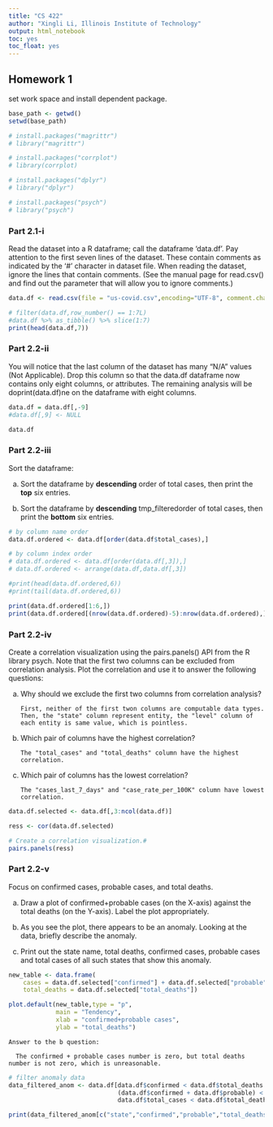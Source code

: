 ```yaml
---
title: "CS 422"
author: "Xingli Li, Illinois Institute of Technology"
output: html_notebook
toc: yes
toc_float: yes
---
```


## Homework 1

set work space and install dependent package.

```r

base_path <- getwd()
setwd(base_path)

# install.packages("magrittr")
# library("magrittr")

# install.packages("corrplot")
# library(corrplot)

# install.packages("dplyr")
# library("dplyr")

# install.packages("psych")
# library("psych")
```

### Part 2.1-i

Read the dataset into a R dataframe; call the dataframe 'data.df'. Pay attention to the first seven lines of the dataset. These contain comments as indicated by the '#' character in dataset file. When reading the dataset, ignore the lines that contain comments. (See the manual page for read.csv() and find out the parameter that will allow you to ignore comments.)

```r

data.df <- read.csv(file = "us-covid.csv",encoding="UTF-8", comment.char = "#")

# filter(data.df,row_number() == 1:7L)
#data.df %>% as_tibble() %>% slice(1:7)
print(head(data.df,7))
```

### Part 2.2-ii

You will notice that the last column of the dataset has many "N/A" values (Not Applicable). Drop this column so that the data.df dataframe now contains only eight columns, or attributes. The remaining analysis will be doprint(data.df)ne on the dataframe with eight columns.

```r

data.df = data.df[,-9]
#data.df[,9] <- NULL

data.df
```

### Part 2.2-iii

Sort the dataframe:

(a) Sort the dataframe by **descending** order of total cases, then print the **top** six entries.

(b) Sort the dataframe by **descending** tmp_filteredorder of total cases, then print the **bottom** six entries.

```r

# by column name order
data.df.ordered <- data.df[order(data.df$total_cases),]

# by column index order
# data.df.ordered <- data.df[order(data.df[,3]),]
# data.df.ordered <- arrange(data.df,data.df[,3])

#print(head(data.df.ordered,6))
#print(tail(data.df.ordered,6))

print(data.df.ordered[1:6,])
print(data.df.ordered[(nrow(data.df.ordered)-5):nrow(data.df.ordered),])
```

### Part 2.2-iv

Create a correlation visualization using the pairs.panels() API from the R library psych. Note that the first two columns can be excluded from correlation analysis. Plot the correlation and use it to answer the following questions:

(a) Why should we exclude the first two columns from correlation analysis?

        First, neither of the first twon columns are computable data types.
        Then, the "state" column represent entity, the "level" column of each entity is same value, which is pointless.

(b) Which pair of columns have the highest correlation?

        The "total_cases" and "total_deaths" column have the highest correlation.

(c) Which pair of columns has the lowest correlation?

        The "cases_last_7_days" and "case_rate_per_100K" column have lowest correlation.

```r

data.df.selected <- data.df[,3:ncol(data.df)]

ress <- cor(data.df.selected)

# Create a correlation visualization.# 
pairs.panels(ress)
```

### Part 2.2-v

Focus on confirmed cases, probable cases, and total deaths.

(a) Draw a plot of confirmed+probable cases (on the X-axis) against the total deaths (on the Y-axis). Label the plot appropriately.

(b) As you see the plot, there appears to be an anomaly. Looking at the data, briefly describe the anomaly.

(c) Print out the state name, total deaths, confirmed cases, probable cases and total cases of all such states that show this anomaly.

```r

new_table <- data.frame(
    cases = data.df.selected["confirmed"] + data.df.selected["probable"],
    total_deaths = data.df.selected["total_deaths"])

plot.default(new_table,type = "p",
             main = "Tendency",
             xlab = "confirmed+probable cases",
             ylab = "total_deaths")

```

    Answer to the b question: 

      The confirmed + probable cases number is zero, but total deaths number is not zero, which is unreasonable.

```r

# filter anomaly data
data_filtered_anom <- data.df[data.df$confirmed < data.df$total_deaths |
                              (data.df$confirmed + data.df$probable) < data.df$total_deaths |
                              data.df$total_cases < data.df$total_deaths,]

print(data_filtered_anom[c("state","confirmed","probable","total_deaths","total_cases")])

```
